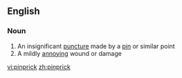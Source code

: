 ==English==

===Noun===
{{en-noun}}

# An insignificant [[puncture]] made by a [[pin]] or similar point
# A mildly [[annoying]] wound or damage

[[vi:pinprick]]
[[zh:pinprick]]